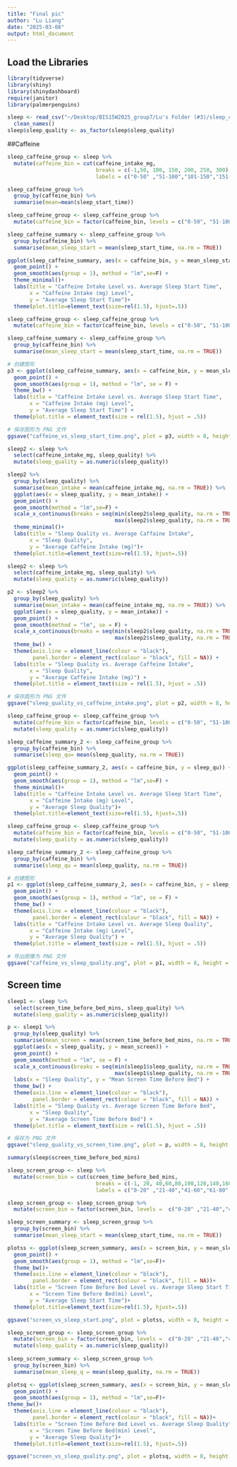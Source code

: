 ```yaml
---
title: "Final pic"
author: "Lu Liang"
date: "2025-03-08"
output: html_document
---
```


## Load the Libraries  
```r
library(tidyverse)
library(shiny)
library(shinydashboard)
require(janitor)
library(palmerpenguins)
```

```r
sleep <- read_csv("~/Desktop/BIS15W2025_group7/Lu's Folder (#3)/sleep_cycle_productivity.csv") %>% 
  clean_names()
sleep$sleep_quality <- as_factor(sleep$sleep_quality)
```
##Caffeine
```r
sleep_caffeine_group <- sleep %>%
  mutate(caffeine_bin = cut(caffeine_intake_mg,
                            breaks = c(-1,50, 100, 150, 200, 250, 300),
                            labels = c("0-50" ,"51-100","101-150","151-200","201-250","251-300"))) 

```

```r
sleep_caffeine_group %>% 
  group_by(caffeine_bin) %>% 
  summarise(mean=mean(sleep_start_time))
```

```r

sleep_caffeine_group <- sleep_caffeine_group %>%
  mutate(caffeine_bin = factor(caffeine_bin, levels = c("0-50", "51-100", "101-150", "151-200", "201-250", "251-300")))

sleep_caffeine_summary <- sleep_caffeine_group %>% 
  group_by(caffeine_bin) %>% 
  summarise(mean_sleep_start = mean(sleep_start_time, na.rm = TRUE))  

ggplot(sleep_caffeine_summary, aes(x = caffeine_bin, y = mean_sleep_start)) +
  geom_point() +
  geom_smooth(aes(group = 1), method = "lm",se=F) + 
  theme_minimal()+
  labs(title = "Caffeine Intake Level vs. Average Sleep Start Time",
       x = "Caffeine Intake (mg) Level",
       y = "Average Sleep Start Time")+
  theme(plot.title=element_text(size=rel(1.5), hjust=.5))
```
```r
sleep_caffeine_group <- sleep_caffeine_group %>%
  mutate(caffeine_bin = factor(caffeine_bin, levels = c("0-50", "51-100", "101-150", "151-200", "201-250", "251-300")))

sleep_caffeine_summary <- sleep_caffeine_group %>% 
  group_by(caffeine_bin) %>% 
  summarise(mean_sleep_start = mean(sleep_start_time, na.rm = TRUE))  

# 创建图形
p3 <- ggplot(sleep_caffeine_summary, aes(x = caffeine_bin, y = mean_sleep_start)) +
  geom_point() +
  geom_smooth(aes(group = 1), method = "lm", se = F) + 
  theme_bw() +
  labs(title = "Caffeine Intake Level vs. Average Sleep Start Time",
       x = "Caffeine Intake (mg) Level",
       y = "Average Sleep Start Time") +
  theme(plot.title = element_text(size = rel(1.5), hjust = .5))

# 保存图形为 PNG 文件
ggsave("caffeine_vs_sleep_start_time.png", plot = p3, width = 8, height = 6)
```

```r
sleep2 <- sleep %>% 
  select(caffeine_intake_mg, sleep_quality) %>%
  mutate(sleep_quality = as.numeric(sleep_quality)) 

sleep2 %>% 
  group_by(sleep_quality) %>% 
  summarise(mean_intake = mean(caffeine_intake_mg, na.rm = TRUE)) %>% 
  ggplot(aes(x = sleep_quality, y = mean_intake)) +
  geom_point() +
  geom_smooth(method = "lm",se=F) +
  scale_x_continuous(breaks = seq(min(sleep2$sleep_quality, na.rm = TRUE), 
                                  max(sleep2$sleep_quality, na.rm = TRUE), by = 1)) +
  theme_minimal()+
  labs(title = "Sleep Quality vs. Average Caffaine Intake",
       x = "Sleep Quality",
       y = "Average Caffeine Intake (mg)")+
  theme(plot.title=element_text(size=rel(1.5), hjust=.5))
```
```r
sleep2 <- sleep %>% 
  select(caffeine_intake_mg, sleep_quality) %>%
  mutate(sleep_quality = as.numeric(sleep_quality)) 

p2 <- sleep2 %>% 
  group_by(sleep_quality) %>% 
  summarise(mean_intake = mean(caffeine_intake_mg, na.rm = TRUE)) %>% 
  ggplot(aes(x = sleep_quality, y = mean_intake)) +
  geom_point() +
  geom_smooth(method = "lm", se = F) +
  scale_x_continuous(breaks = seq(min(sleep2$sleep_quality, na.rm = TRUE), 
                                  max(sleep2$sleep_quality, na.rm = TRUE), by = 1)) +
  theme_bw() +
  theme(axis.line = element_line(colour = "black"),
        panel.border = element_rect(colour = "black", fill = NA)) +
  labs(title = "Sleep Quality vs. Average Caffeine Intake",
       x = "Sleep Quality",
       y = "Average Caffeine Intake (mg)") +
  theme(plot.title = element_text(size = rel(1.5), hjust = .5))

# 保存图形为 PNG 文件
ggsave("sleep_quality_vs_caffeine_intake.png", plot = p2, width = 8, height = 6)
```

```r
sleep_caffeine_group <- sleep_caffeine_group %>%
  mutate(caffeine_bin = factor(caffeine_bin, levels = c("0-50", "51-100", "101-150", "151-200", "201-250", "251-300"))) %>% 
  mutate(sleep_quality = as.numeric(sleep_quality))

sleep_caffeine_summary_2 <- sleep_caffeine_group %>% 
  group_by(caffeine_bin) %>% 
  summarise(sleep_qu= mean(sleep_quality, na.rm = TRUE))  

ggplot(sleep_caffeine_summary_2, aes(x = caffeine_bin, y = sleep_qu)) +
  geom_point() +
  geom_smooth(aes(group = 1), method = "lm",se=F) +
  theme_minimal()+
  labs(title = "Caffeine Intake Level vs. Average Sleep Start Time",
       x = "Caffeine Intake (mg) Level",
       y = "Average Sleep Quality")+
  theme(plot.title=element_text(size=rel(1.5), hjust=.5))
```
```r
sleep_caffeine_group <- sleep_caffeine_group %>%
  mutate(caffeine_bin = factor(caffeine_bin, levels = c("0-50", "51-100", "101-150", "151-200", "201-250", "251-300"))) %>% 
  mutate(sleep_quality = as.numeric(sleep_quality))

sleep_caffeine_summary_2 <- sleep_caffeine_group %>% 
  group_by(caffeine_bin) %>% 
  summarise(sleep_qu = mean(sleep_quality, na.rm = TRUE))  

# 创建图形
p1 <- ggplot(sleep_caffeine_summary_2, aes(x = caffeine_bin, y = sleep_qu)) +
  geom_point() +
  geom_smooth(aes(group = 1), method = "lm", se = F) +
  theme_bw() +
  theme(axis.line = element_line(colour = "black"),
        panel.border = element_rect(colour = "black", fill = NA)) +
  labs(title = "Caffeine Intake Level vs. Average Sleep Quality",
       x = "Caffeine Intake (mg) Level",
       y = "Average Sleep Quality") +
  theme(plot.title = element_text(size = rel(1.5), hjust = .5))

# 导出图像为 PNG 文件
ggsave("caffeine_vs_sleep_quality.png", plot = p1, width = 8, height = 6)
```

## Screen time

```r
sleep1 <- sleep %>% 
  select(screen_time_before_bed_mins, sleep_quality) %>%
  mutate(sleep_quality = as.numeric(sleep_quality)) 

p <- sleep1 %>% 
  group_by(sleep_quality) %>% 
  summarise(mean_screen = mean(screen_time_before_bed_mins, na.rm = TRUE)) %>% 
  ggplot(aes(x = sleep_quality, y = mean_screen)) +
  geom_point() +
  geom_smooth(method = "lm", se = F) +
  scale_x_continuous(breaks = seq(min(sleep1$sleep_quality, na.rm = TRUE), 
                                  max(sleep1$sleep_quality, na.rm = TRUE), by = 1)) +
  labs(x = "Sleep Quality", y = "Mean Screen Time Before Bed") +
  theme_bw() +
  theme(axis.line = element_line(colour = "black"),
        panel.border = element_rect(colour = "black", fill = NA)) +
  labs(title = "Sleep Quality vs. Average Screen Time Before Bed",
       x = "Sleep Quality",
       y = "Average Screen Time Before Bed") +
  theme(plot.title = element_text(size = rel(1.5), hjust = .5))

# 保存为 PNG 文件
ggsave("sleep_quality_vs_screen_time.png", plot = p, width = 8, height = 6)
```
```r
summary(sleep$screen_time_before_bed_mins)
```
```r
sleep_screen_group <- sleep %>%
  mutate(screen_bin = cut(screen_time_before_bed_mins,
                            breaks = c(-1, 20, 40,60,80,100,120,140,160,180),
                            labels = c("0-20" ,"21-40","41-60","61-80","81-100","101-120","121-140","141-160","161-180"))) 

```

```r

sleep_screen_group <- sleep_screen_group %>%
  mutate(screen_bin = factor(screen_bin, levels =  c("0-20" ,"21-40","41-60","61-80","81-100","101-120","121-140","141-160","161-180")))

sleep_screen_summary <- sleep_screen_group %>% 
  group_by(screen_bin) %>% 
  summarise(mean_sleep_start = mean(sleep_start_time, na.rm = TRUE))  

plotss <- ggplot(sleep_screen_summary, aes(x = screen_bin, y = mean_sleep_start)) +
  geom_point() +
  geom_smooth(aes(group = 1), method = "lm",se=F)+
  theme_bw()+
  theme(axis.line = element_line(colour = "black"),
        panel.border = element_rect(colour = "black", fill = NA))+
  labs(title = "Screen Time Before Bed Level vs. Average Sleep Start Time",
       x = "Screen Time Before Bed(mi) Level",
       y = "Average Sleep Start Time")+
  theme(plot.title=element_text(size=rel(1.5), hjust=.5))

ggsave("screen_vs_sleep_start.png", plot = plotss, width = 8, height = 5, dpi = 300)

```
```r

sleep_screen_group <- sleep_screen_group %>%
  mutate(screen_bin = factor(screen_bin, levels =  c("0-20" ,"21-40","41-60","61-80","81-100","101-120","121-140","141-160","161-180"))) %>% 
  mutate(sleep_quality = as.numeric(sleep_quality))
  
sleep_screen_summary <- sleep_screen_group %>% 
  group_by(screen_bin) %>% 
  summarise(mean_sleep_q = mean(sleep_quality, na.rm = TRUE))  

plotsq <- ggplot(sleep_screen_summary, aes(x = screen_bin, y = mean_sleep_q)) +
  geom_point() +
  geom_smooth(aes(group = 1), method = "lm",se=F)+
theme_bw()+
  theme(axis.line = element_line(colour = "black"),
        panel.border = element_rect(colour = "black", fill = NA))+
  labs(title = "Screen Time Before Bed Level vs. Average Sleep Quality",
       x = "Screen Time Before Bed(min) Level",
       y = "Average Sleep Quality")+
  theme(plot.title=element_text(size=rel(1.5), hjust=.5))

ggsave("screen_vs_sleep_quality.png", plot = plotsq, width = 8, height = 5, dpi = 300)

```


